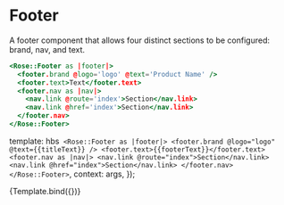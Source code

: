 
<Meta title="Rose/Footer" component="Footer" />

# Footer

A footer component that allows four distinct sections to be configured: brand, nav, and text.

```handlebars
<Rose::Footer as |footer|>
  <footer.brand @logo='logo' @text='Product Name' />
  <footer.text>Text</footer.text>
  <footer.nav as |nav|>
    <nav.link @route='index'>Section</nav.link>
    <nav.link @href='index'>Section</nav.link>
  </footer.nav>
</Rose::Footer>
```

  template: hbs`
      <Rose::Footer as |footer|>
        <footer.brand @logo="logo" @text={{titleText}} />
        <footer.text>{{footerText}}</footer.text>
        <footer.nav as |nav|>
          <nav.link @route="index">Section</nav.link>
          <nav.link @href="index">Section</nav.link>
        </footer.nav>
      </Rose::Footer>`,
  context: args,
});

<Preview>
  <Story
    name="Basic"
    args={{
      titleText: 'Brand Name',
      footerText: 'Footer Text',
    }}
  >
    {Template.bind({})}
  </Story>
</Preview>
